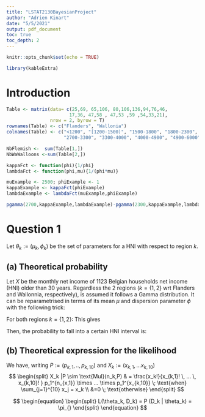 ```yaml
---
title: "LSTAT2130BayesianProject"
author: "Adrien Kinart"
date: "5/5/2021"
output: pdf_document
toc: true
toc_depth: 2
---
```


```r
knitr::opts_chunk$set(echo = TRUE)
```

```r
library(kableExtra)
```

# Introduction 
```r
Table <- matrix(data= c(25,69, 65,106, 80,106,136,94,76,46,
                       17,36, 47,58 , 47,53 ,59 ,54,33,21),
                nrow = 2, byrow = T)
rownames(Table) <- c("Flanders", "Wallonia") 
colnames(Table) <- c("<1200", "[1200-1500)", "1500-1800", "1800-2300", "2300-2700",
                     "2700-3300", "3300-4000", "4000-4900", "4900-6000", ">6000")

NbFlemish <-  sum(Table[1,])
NbWaWalloons <-sum(Table[2,])  
```




```r
kappaFct <- function(phi){1/phi}
lambdaFct <- function(phi,mu){1/(phi*mu)}
```



```r
muExample <- 2500; phiExample <- 1
kappaExample <- kappaFct(phiExample)
lambdaExample <- lambdaFct(muExample,phiExample)

pgamma(2700,kappaExample,lambdaExample)-pgamma(2300,kappaExample,lambdaExample)
```

# Question 1
Let $\theta_k:= (\mu_k, \phi_k)$ be the set of parameters for a HNI with respect to region $k$.

## (a) Theoretical probability

Let $X$ be the monthly net income of 1123 Belgian households net income (HNI) older than 30 years. Regardless the 2 regions ($k=\{1,2\}$ wrt Flanders and Wallonnia, respectively), is assumed it follows a Gamma distribution. It can be reparametrised in terms of its mean $\mu$ and dispersion parameter $\phi$ with the following trick: 


\begin{equation}
\begin{split}
\kappa & = \frac{1}{\phi} \\
\lambda & = \frac{1}{\phi\; \mu}
\end{split}
\end{equation}


For both regions $k=\{1,2\}$: This gives


\begin{equation}
\begin{split}
f(x_k) = \frac{1}{\Gamma(\phi_k^{-1})} \big( \phi_k \mu \big)^{\phi_k} x_k^{\frac{1}{\phi_k}-1} \exp{(\frac{-x_k}{\phi_k \mu})}
\end{split}
\end{equation}


Then, the probability to fall into a certain HNI interval is: 

\begin{equation}
\begin{split}
P(x_{j_1} < x < x_{j_2}) =\int_{x_{j_1}}^{x_{j_2}} \frac{1}{\Gamma(\phi_k^{-1})} \big( \phi_k \mu \big)^{\phi_k} x_k^{\frac{1}{\phi_k}-1} \exp{(\frac{-x_k}{\phi_k \mu})}
\end{split}
\end{equation}



## (b) Theoretical expression for the likelihood

We have, writing $P:=(p_{k,1},..,p_{k,10})$ and $X_k:= (x_{k,1},... x_{k,10})$
$$
\begin{split}
X_k |P  \sim \text{Mul}(n_k,P)  & = \frac{x_k!}{x_{k,1}! \, ... \, x_{k,10}! } p_1^{n_{x,1}} \times ... \times p_1^{x_{k,10}} \; \text{when} \sum_{j=1}^{10} x_j = x_k \\
&=0 \; \text{otherwise}
\end{split}
$$

$$
\begin{equation}
\begin{split}
L(\theta_k, D_k) = P (D_k | \theta_k) = \pi_{}
\end{split}
\end{equation}
$$



